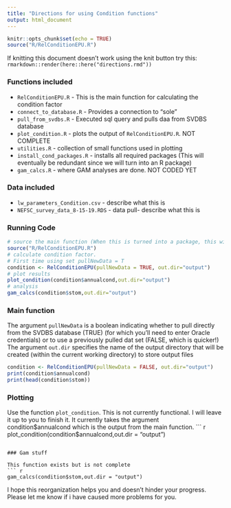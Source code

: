 ```yaml
---
title: "Directions for using Condition functions"
output: html_document
---
```


```r
knitr::opts_chunk$set(echo = TRUE)
source("R/RelConditionEPU.R")
```

If knitting this document doesn't work using the knit button try this:
`rmarkdown::render(here::here("directions.rmd"))`

### Functions included

* `RelConditionEPU.R` - This is the main function for calculating the condition factor
* `connect_to_database.R` - Provides a connection to "sole"
* `pull_from_svdbs.R` - Executed sql query and pulls daa from SVDBS database
* `plot_condition.R` - plots the output of `RelConditionEPU.R`. NOT COMPLETE
* `utilities.R` - collection of small functions used in plotting
* `install_cond_packages.R` - installs all required packages (This will eventually be redundant since we will turn into
an R package)
* `gam_calcs.R` - where GAM analyses are done. NOT CODED YET

### Data included

* `lw_parameters_Condition.csv` - describe what this is
* `NEFSC_survey_data_8-15-19.RDS` - data pull- describe what this is


### Running Code

``` r
# source the main function (When this is turned into a package, this will not be necessary)
source("R/RelConditionEPU.R")
# calculate condition factor. 
# First time using set pullNewData = T
condition <- RelConditionEPU(pullNewData = TRUE, out.dir="output")
# plot results
plot_condition(condition$annualcond,out.dir="output")
# analysis
gam_calcs(condition$stom,out.dir="output")

```

### Main function

The argument `pullNewData` is a boolean indicating whether to pull directly from the SVDBS database (TRUE) (for which you'll need to enter Oracle credentials) or to use a previously pulled dat set (FALSE, which is quicker!)
The argument `out.dir` specifies the name of the output directory that will be created (within the current working directory) to store output files
``` r
condition <- RelConditionEPU(pullNewData = FALSE, out.dir="output")
print(condition$annualcond)
print(head(condition$stom))
```

### Plotting

Use the function `plot_condition`. This is not currently functional. I will leave it up to you to finish it. It currently takes the argument condition$annualcond which is the output from the main function.
``` r
plot_condition(condition$annualcond,out.dir = "output")
```

### Gam stuff

This function exists but is not complete
``` r
gam_calcs(condition$stom,out.dir = "output")
```




I hope this reorganization helps you and doesn't hinder your progress. Please let me know if i have caused more problems for you.

